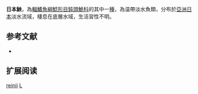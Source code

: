 {{Speciesbox
| name = 日本䱀
| status = NE
| status_system = IUCN3.1
| image = Liobagrus reini.jpg
| image_width = 250px
| genus = Liobagrus
| species = reinii
| authority = [[Hilgendorf|Hilgendorf]], 1878
| synonyms = *''Liobagrus reini '',Hilgendorf, 1878
}}
'''日本䱀'''，為[[輻鰭魚綱|輻鰭魚綱]][[鯰形目|鯰形目]][[鈍頭鮠科|鈍頭鮠科]]的其中一[[種|種]]，為温帶淡水魚類，分布於[[亞洲|亞洲]][[日本|日本]]淡水流域，棲息在底層水域，生活習性不明。

==参考文献==
*{{FishBase_species|genus=Liobagrus|species=reinii|year=2015|month=4}}

== 扩展阅读 ==
{{refbegin}}
{{wikispecies-inline|Liobagrus reinii|日本䱀}}
{{refend}}
{{Taxonbar|from=Q3761800}}

[[Category:䱀屬|reinii]]
[[Category:1878年描述的魚類|L]]
